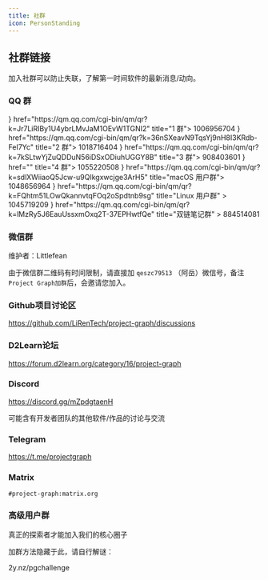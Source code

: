 ```yaml
---
title: 社群
icon: PersonStanding
---
```



## 社群链接

加入社群可以防止失联，了解第一时间软件的最新消息/动向。

### QQ 群

<Cards>
  <Card icon={<Tally1 />} href="https://qm.qq.com/cgi-bin/qm/qr?k=Jr7LiRIBy1U4ybrLMvJaM1OEvW1TGNI2" title="1 群">
    1006956704
  </Card>
  <Card icon={<Tally2 />} href="https://qm.qq.com/cgi-bin/qm/qr?k=36nSXeavN9TqsYj9nH8I3KRdb-FeI7Yc" title="2 群">
    1018716404
  </Card>
  <Card icon={<Tally3 />} href="https://qm.qq.com/cgi-bin/qm/qr?k=7kSLtwYjZuQDDuN56iDSxODiuhUGGY8B" title="3 群">
    908403601
  </Card>
  <Card icon={<Tally4 />} href="" title="4 群">
    1055220508
  </Card>
  <Card icon={<Apple />} href="https://qm.qq.com/cgi-bin/qm/qr?k=sdlXWiiaoQ5Jcw-u9QIkgxwcjge3ArH5" title="macOS 用户群">
    1048656964
  </Card>
  <Card
    icon={<Terminal />}
    href="https://qm.qq.com/cgi-bin/qm/qr?k=FQhtm51LOwQkannvtqFOq2oSpdtnb9sg"
    title="Linux 用户群"
  >
    1045719209
  </Card>
  <Card
    icon={<NotebookPen />}
    href="https://qm.qq.com/cgi-bin/qm/qr?k=lMzRy5J6EauUssxmOxq2T-37EPHwtfQe"
    title="双链笔记群"
  >
    884514081
  </Card>
</Cards>

### 微信群

维护者：Littlefean

由于微信群二维码有时间限制，请直接加 `qeszc79513` （阿岳）微信号，备注 `Project Graph加群`后，会邀请您加入。

### Github项目讨论区

https://github.com/LiRenTech/project-graph/discussions

### D2Learn论坛

https://forum.d2learn.org/category/16/project-graph

### Discord

https://discord.gg/mZpdgtaenH

<Callout>可能含有开发者团队的其他软件/作品的讨论与交流</Callout>

### Telegram

https://t.me/projectgraph

### Matrix

`#project-graph:matrix.org`

### 高级用户群

真正的探索者才能加入我们的核心圈子

加群方法隐藏于此，请自行解谜：

2y.nz/pgchallenge
